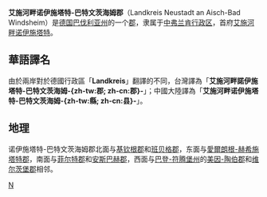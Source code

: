 {{noteTA
|T=zh-tw:艾施河畔諾伊施塔特-巴特文茨海姆郡; zh-cn:艾施河畔诺伊施塔特-巴特文茨海姆县;
|1=zh-tw:艾施河畔諾伊施塔特-巴特文茨海姆; zh-cn:艾施河畔诺伊施塔特-巴特文茨海姆;
|2=zh-tw:邦; zh-cn:联邦州;
|3=zh-tw:邦; zh-cn:州;
|4=zh-tw:郡; zh-cn:县;
|5=zh-tw:平方公里; zh-cn:平方千米;
|6=zh-tw:法蘭克尼亞; zh-cn:弗兰肯;
|7=zh-tw:巴登-符登堡; zh-cn:巴登-符腾堡;
|9=zh-tw:福爾特; zh-cn:菲尔特;
|10=zh-tw:愛爾朗根; zh-cn:埃尔朗根;
|11=zh-tw:個縣; zh-cn:个县;
}}
{{德国郡级行政单位
| 县徽图 = Image:DEU Landkreis Neustadt a.d.Aisch-Bad Windsheim COA.svg
| 在德国内的位置图 = Image:Lage des Landkreises Neustadt a.d.Aisch-Bad Windsheim in Deutschland.PNG
| 所属联邦州 = 巴伐利亚州
| 所属行政区 = 中弗兰肯行政区
| 首府 = 艾施河畔诺伊施塔特
| 面积 = 1267.56
| 人口 = 98,751
| 统计时间 = 2015年12月31日
| 人口密度 = 78
| 汽车牌号 = NEA, SEF, UFF
| 下设城镇 = 5个县、33个镇
| 政府地址 = Konrad-Adenauer-Str. 1<br />91405 Neustadt a.d.Aisch
| 政府网站 = www.landkreis-nea.de
| 在州内的位置图 = Image:Bavaria nea.png
|}}

'''艾施河畔诺伊施塔特-巴特文茨海姆郡'''（Landkreis Neustadt an Aisch-Bad Windsheim）是[[德国|德国]][[巴伐利亚州|巴伐利亚州]]的一个[[郡_(德国)|郡]]，隶属于[[中弗兰肯行政区|中弗兰肯行政区]]，首府[[艾施河畔诺伊施塔特|艾施河畔诺伊施塔特]]。

== 華語譯名 ==
由於兩岸對於德國行政區「'''Landkreis'''」翻譯的不同，台灣譯為「'''艾施河畔諾伊施塔特-巴特文茨海姆-{zh-tw:郡; zh-cn:郡}-'''」；中國大陸譯為「'''艾施河畔诺伊施塔特-巴特文茨海姆-{zh-tw:縣; zh-cn:县}-'''」。

== 地理 ==
诺伊施塔特-巴特文茨海姆郡北面与[[基钦根郡|基钦根郡]]和[[班贝格郡|班贝格郡]]，东面与[[愛爾朗根-赫希施塔特郡|愛爾朗根-赫希施塔特郡]]，南面与[[菲尔特郡|菲尔特郡]]和[[安斯巴赫郡|安斯巴赫郡]]，西面与[[巴登-符腾堡州|巴登-符腾堡州]]的[[美因-陶伯縣|美因-陶伯郡]]和[[维尔茨堡郡|维尔茨堡郡]]相邻。

{{巴伐利亚州行政区划}}
{{Authority control}}

[[Category:巴伐利亚州行政区划|N]]